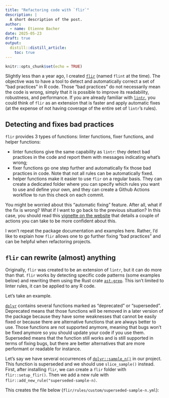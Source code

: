 ```yaml
---
title: "Refactoring code with `flir`"
description: |
  A short description of the post.
author:
  - name: Etienne Bacher
date: 2025-05-23
draft: true
output:
  distill::distill_article:
    toc: true
---
```



```r
knitr::opts_chunk$set(echo = TRUE)
```


Slightly less than a year ago, I created [`flir`](https://flir.etiennebacher.com/) (named `flint` at the time).
The objective was to have a tool to detect and automatically correct a set of "bad practices" in R code.
Those "bad practices" do not necessarily mean the code is wrong, simply that it is possible to improve its readability, robustness, and performance. 
If you are already familiar with [`lintr`](), you could think of `flir` as an extension that is faster and apply automatic fixes (at the expense of not having coverage of the entire set of `lintr`'s rules).

## Detecting and fixes bad practices

`flir` provides 3 types of functions: linter functions, fixer functions, and helper functions:

* linter functions give the same capability as `lintr`: they detect bad practices in the code and report them with messages indicating what's wrong;
* fixer functions go one step further and automatically fix those bad practices in code. Note that not all rules can be automatically fixed.
* helper functions make it easier to use `flir` on a regular basis. They can create a dedicated folder where you can specify which rules you want to use and define your own, and they can create a Github Actions workflow to run this check on each commit.

You might be worried about this "automatic fixing" feature. After all, what if the fix is wrong? 
What if I want to go back to the previous situation? 
In this case, you should read this [vignette on the website]() that details a couple of actions you can take to be more confident about this.

I won't repeat the package documentation and examples here.
Rather, I'd like to explain how `flir` allows one to go further fixing "bad practices" and can be helpful when refactoring projects.

## `flir` can rewrite (almost) anything

Originally, `flir` was created to be an extension of `lintr`, but it can do more than that.
`flir` works by detecting specific code patterns (some examples below) and rewriting them using the Rust crate [`ast-grep`](). 
This isn't limited to linter rules, it can be applied to any R code.

Let's take an example.

[`dplyr`]() contains several functions marked as "deprecated" or "superseded". 
Deprecated means that those functions will be removed in a later version of the package because they have some weaknesses that cannot be easily fixed or because there are alternative functions that are always better to use.
Those functions are not supported anymore, meaning that bugs won't be fixed anymore so you should update your code if you use them.
Superseded means that the function still works and is still supported in terms of fixing bugs, but there are better alternatives that are more performant or readable for instance.

Let's say we have several occurrences of [`dplyr::sample_n()`]() in our project. This function is superseded and we should use `slice_sample()` instead. First, after installing `flir`, we can create a `flir` folder with `flir::setup_flir()`. Then we add a new rule with `flir::add_new_rule("superseded-sample-n)`.

This creates the file below (`flir/rules/custom/superseded-sample-n.yml`):


